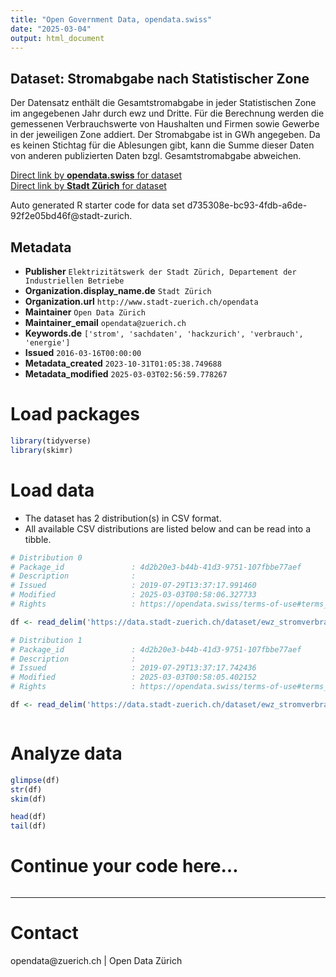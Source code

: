 ```yaml
---
title: "Open Government Data, opendata.swiss"
date: "2025-03-04"
output: html_document
---
```


## Dataset: Stromabgabe nach Statistischer Zone

Der Datensatz enthält die Gesamtstromabgabe in jeder Statistischen Zone im angegebenen Jahr durch ewz und Dritte. Für die Berechnung werden die gemessenen Verbrauchswerte von Haushalten und Firmen sowie Gewerbe in der jeweiligen Zone addiert. Der Stromabgabe ist in GWh angegeben.
Da es keinen Stichtag für die Ablesungen gibt, kann die Summe dieser Daten von anderen publizierten Daten bzgl. Gesamtstromabgabe abweichen.

[Direct link by **opendata.swiss** for dataset](https://opendata.swiss/de/dataset/stromabgabe-nach-statistischer-zone3)<br>
[Direct link by **Stadt Zürich** for dataset](https://data.stadt-zuerich.ch/dataset/ewz_stromverbrauch_statz)

Auto generated R starter code for data set d735308e-bc93-4fdb-a6de-92f2e05bd46f@stadt-zurich.

## Metadata

- **Publisher** `Elektrizitätswerk der Stadt Zürich, Departement der Industriellen Betriebe`
- **Organization.display_name.de** `Stadt Zürich`
- **Organization.url** `http://www.stadt-zuerich.ch/opendata`
- **Maintainer** `Open Data Zürich`
- **Maintainer_email** `opendata@zuerich.ch`
- **Keywords.de** `['strom', 'sachdaten', 'hackzurich', 'verbrauch', 'energie']`
- **Issued** `2016-03-16T00:00:00`
- **Metadata_created** `2023-10-31T01:05:38.749688`
- **Metadata_modified** `2025-03-03T02:56:59.778267`


# Load packages

```r

library(tidyverse)
library(skimr)

```

# Load data

-   The dataset has 2 distribution(s) in CSV format.
-   All available CSV distributions are listed below and can be read into a tibble.

```r

# Distribution 0
# Package_id               : 4d2b20e3-b44b-41d3-9751-107fbbe77aef
# Description              : 
# Issued                   : 2019-07-29T13:37:17.991460
# Modified                 : 2025-03-03T00:58:06.327733
# Rights                   : https://opendata.swiss/terms-of-use#terms_open

df <- read_delim('https://data.stadt-zuerich.ch/dataset/ewz_stromverbrauch_statz/download/consumption_2016_Stand_20170329.csv')

# Distribution 1
# Package_id               : 4d2b20e3-b44b-41d3-9751-107fbbe77aef
# Description              : 
# Issued                   : 2019-07-29T13:37:17.742436
# Modified                 : 2025-03-03T00:58:05.402152
# Rights                   : https://opendata.swiss/terms-of-use#terms_open

df <- read_delim('https://data.stadt-zuerich.ch/dataset/ewz_stromverbrauch_statz/download/consumption_2015_Stand_20160316.csv')



```

# Analyze data

```r

glimpse(df)
str(df)
skim(df)

head(df)
tail(df)

```

# Continue your code here...

```r

```

------------------------------------------------------------------------

# Contact

opendata@zuerich.ch | Open Data Zürich

